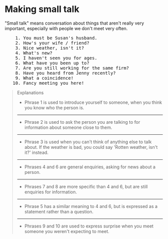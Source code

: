 # Making small talk

"Small talk" means conversation about things that aren't really very important, especially with people we don't meet very often.

<pre className="text-xl font-semibold font-sans leading-3">
    1. You must be Susan's husband.
    2. How's your wife / friend?
    3. Nice weather, isn't it?
    4. What's new?
    5. I haven't seen you for ages.
    6. What have you been up to?
    7. Are you still working for the same firm?
    8. Have you heard from Jenny recently?
    9. What a coincidence!
   10. Fancy meeting you here!
</pre>

> Explanations
>
> - Phrase 1 is used to introduce yourself to someone, when you think you know who the person is.
>
> ---
>
> - Phrase 2 is used to ask the person you are talking to for information about someone close to them.
>
> ---
>
> - Phrase 3 is used when you can't think of anything else to talk about. If the weather is bad, you could say 'Rotten weather, isn't it?' instead.
>
> ---
>
> - Phrases 4 and 6 are general enquiries, asking for news about a person.
>
> ---
>
> - Phrases 7 and 8 are more specific than 4 and 6, but are still enquiries for information.
>
> ---
>
> - Phrase 5 has a similar meaning to 4 and 6, but is expressed as a statement rather than a question.
>
> ---
>
> - Phrases 9 and 10 are used to express surprise when you meet someone you weren't expecting to meet.

